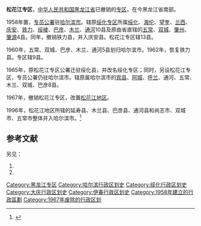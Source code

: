 '''松花江专区'''，[[中华人民共和国|中华人民共和国]][[黑龙江省|黑龙江省]]已撤销的[[专区|专区]]，在今黑龙江省南部。

1958年置，[[专员公署|专员公署]]驻[[哈尔滨市|哈尔滨市]]。辖原[[绥化专区|绥化专区]]所属[[绥化县|绥化]]、[[海伦县|海伦]]、[[望奎县|望奎]]、[[兰西县|兰西]]、[[庆安县|庆安]]、[[铁力县|铁力]]、[[绥棱县|绥棱]]、[[巴彦县|巴彦]]、[[木兰县|木兰]]、[[通河县|通河]]10县及原由省直辖的[[五常县|五常]]、[[双城县|双城]]、[[肇州县|肇州]]、[[肇源县|肇源]]4县。同年，撤销铁力县，并入庆安县。松花江专区辖13县。

1960年，五常、双城、巴彦、木兰、通河5县划归哈尔滨市。1962年，恢复铁力县。专区辖9县。

1965年，原松花江专区公署迁驻绥化县，并改名绥化专区；同时，另设松花江专区，专员公署仍驻哈尔滨市。辖原属哈尔滨市的[[宾县|宾县]]、[[阿城县|阿城]]、[[呼兰县|呼兰]]、通河、五常、木兰、双城、巴彦8县。

1967年，撤销松花江专区，改置[[松花江地区|松花江地区]]。

1996年，松花江地区所辖的延寿县、木兰县、巴彦县、通河县和尚志市、双城市、五常市整体并入哈尔滨市。<ref>{{cite web | url=http://www.cnki.com.cn/Article/CJFDTotal-HLZB199622007.htm | title=黑龙江省人民政府转发国务院关于同意黑龙江省松花江地区与哈尔滨市合并的批复的通知 | publisher=cnki | access-date=2017-05-28 | archive-date=2019-08-14 | archive-url=https://web.archive.org/web/20190814035622/http://www.cnki.com.cn/Article/CJFDTotal-HLZB199622007.htm | dead-url=no }}</ref>

== 参考文献 ==
{{Wikisource|国务院关于同意黑龙江省松花江地区与哈尔滨市合并的批复}}
{{Reflist}}

另见：
# {{Cite book | author = 戴均良等 | title = 《中国古今地名大词典》 | location = 上海 | publisher = 上海辞书出版社 | date = 2005 | language = zh-hans }}
# {{Cite book | author = 史为乐 | title = 《中华人民共和国政区沿革（1949-2002）》 | location = 北京 | publisher = 人民出版社 | date = 2006 | language = zh-hans }}

{{黑龙江省历史二级政区|nocat}}
[[Category:黑龙江专区|Category:黑龙江专区]]
[[Category:哈尔滨行政区划史|Category:哈尔滨行政区划史]]
[[Category:绥化行政区划史|Category:绥化行政区划史]]
[[Category:大庆行政区划史|Category:大庆行政区划史]]
[[Category:伊春行政区划史|Category:伊春行政区划史]]
[[Category:1958年建立的行政區劃|Category:1958年建立的行政區劃]]
[[Category:1967年废除的行政区划|Category:1967年废除的行政区划]]